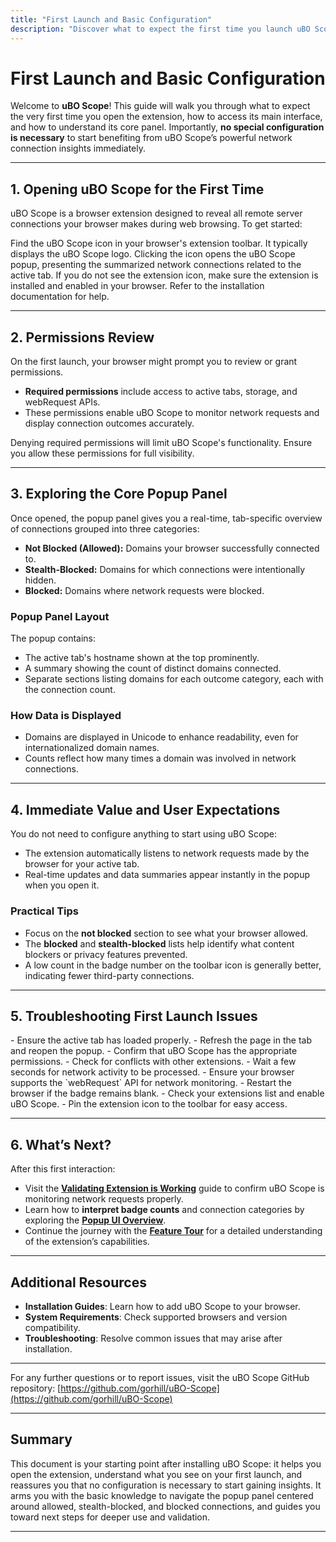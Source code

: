 ```yaml
---
title: "First Launch and Basic Configuration"
description: "Discover what to expect the first time you launch uBO Scope. Learn how to open the extension, review its permissions, and explore its core panel. This page orients users, clarifying that no special configuration is required for immediate value."
---
```


# First Launch and Basic Configuration

Welcome to **uBO Scope**! This guide will walk you through what to expect the very first time you open the extension, how to access its main interface, and how to understand its core panel. Importantly, **no special configuration is necessary** to start benefiting from uBO Scope’s powerful network connection insights immediately.

---

## 1. Opening uBO Scope for the First Time

uBO Scope is a browser extension designed to reveal all remote server connections your browser makes during web browsing. To get started:

<Steps>
<Step title="Locate the uBO Scope Extension Icon">
Find the uBO Scope icon in your browser's extension toolbar. It typically displays the uBO Scope logo.
</Step>
<Step title="Click the Icon to Open the Popup Panel">
Clicking the icon opens the uBO Scope popup, presenting the summarized network connections related to the active tab.
</Step>
</Steps>

<Note>
If you do not see the extension icon, make sure the extension is installed and enabled in your browser. Refer to the installation documentation for help.
</Note>

---

## 2. Permissions Review

On the first launch, your browser might prompt you to review or grant permissions.

- **Required permissions** include access to active tabs, storage, and webRequest APIs.
- These permissions enable uBO Scope to monitor network requests and display connection outcomes accurately.

<Warning>
Denying required permissions will limit uBO Scope's functionality. Ensure you allow these permissions for full visibility.
</Warning>

---

## 3. Exploring the Core Popup Panel

Once opened, the popup panel gives you a real-time, tab-specific overview of connections grouped into three categories:

- **Not Blocked (Allowed):** Domains your browser successfully connected to.
- **Stealth-Blocked:** Domains for which connections were intentionally hidden.
- **Blocked:** Domains where network requests were blocked.

### Popup Panel Layout

The popup contains:

- The active tab's hostname shown at the top prominently.
- A summary showing the count of distinct domains connected.
- Separate sections listing domains for each outcome category, each with the connection count.

### How Data is Displayed

- Domains are displayed in Unicode to enhance readability, even for internationalized domain names.
- Counts reflect how many times a domain was involved in network connections.

---

## 4. Immediate Value and User Expectations

You do not need to configure anything to start using uBO Scope:

- The extension automatically listens to network requests made by the browser for your active tab.
- Real-time updates and data summaries appear instantly in the popup when you open it.

### Practical Tips

- Focus on the **not blocked** section to see what your browser allowed.
- The **blocked** and **stealth-blocked** lists help identify what content blockers or privacy features prevented.
- A low count in the badge number on the toolbar icon is generally better, indicating fewer third-party connections.

---

## 5. Troubleshooting First Launch Issues

<AccordionGroup title="Common First Launch Concerns">
<Accordion title="Popup Shows 'NO DATA' or Blank">
- Ensure the active tab has loaded properly.
- Refresh the page in the tab and reopen the popup.
- Confirm that uBO Scope has the appropriate permissions.
- Check for conflicts with other extensions.
</Accordion>
<Accordion title="Badge Count Is Not Updating">
- Wait a few seconds for network activity to be processed.
- Ensure your browser supports the `webRequest` API for network monitoring.
- Restart the browser if the badge remains blank.
</Accordion>
<Accordion title="Extension Icon Is Missing">
- Check your extensions list and enable uBO Scope.
- Pin the extension icon to the toolbar for easy access.
</Accordion>
</AccordionGroup>

---

## 6. What’s Next?

After this first interaction:

- Visit the **[Validating Extension is Working](https://example.com/getting-started/initial-setup/quick-validation)** guide to confirm uBO Scope is monitoring network requests properly.
- Learn how to **interpret badge counts** and connection categories by exploring the **[Popup UI Overview](https://example.com/guides/getting-started-ubo-scope/popup-ui-overview)**.
- Continue the journey with the **[Feature Tour](https://example.com/overview/features-quickstart/feature-tour)** for a detailed understanding of the extension’s capabilities.


---

## Additional Resources

- **Installation Guides**: Learn how to add uBO Scope to your browser.
- **System Requirements**: Check supported browsers and version compatibility.
- **Troubleshooting**: Resolve common issues that may arise after installation.


---

For any further questions or to report issues, visit the uBO Scope GitHub repository: [https://github.com/gorhill/uBO-Scope](https://github.com/gorhill/uBO-Scope)

---

## Summary

This document is your starting point after installing uBO Scope: it helps you open the extension, understand what you see on your first launch, and reassures you that no configuration is necessary to start gaining insights. It arms you with the basic knowledge to navigate the popup panel centered around allowed, stealth-blocked, and blocked connections, and guides you toward next steps for deeper use and validation.


---